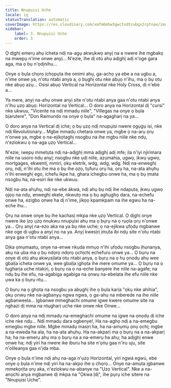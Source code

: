 ```yaml
---
title: Nnupụisi Uche
locale: ig
statusTranslation: automatic
coverImage: https://res.cloudinary.com/xmfm6mhw3gwctndtcubgx2rptnae/image/upload/v1740468922/small_cover_tratado_de_psicologia_revolucionaria_a4c0dca4e0.webp
sidebar:
    label: 3. Nnupụisi Uche
    order: 3
---
```

Ọ dịghị emerụ ahụ icheta ndị na-agụ akwụkwọ anyị na e nwere ihe mgbakọ na mwepụ n'ime onwe anyị... N'ezie, ihe dị otú ahụ adịghị adị n'oge gara aga, ma ọ bụ n'ọdịnihu...

Onye ọ bụla chọrọ ịchọpụta ihe omimi ahụ, ga-achọ ya ebe a na ugbu a, n'ime onwe ya, n'otu ntabi anya a, ọ bụghị otu nke abụọ n'ihu, ma ọ bụ otu nke abụọ azụ... Osisi abụọ Vertical na Horizontal nke Holy Cross, dị n'ebe a...

Ya mere, anyị na-ahụ onwe anyị site n'otu ntabi anya gaa n'otu ntabi anya n'ihu ụzọ abụọ: Horizontal na Vertical... O doro anya na Horizontal dị "cursi" nke ukwuu, "Vicente na ndị mmadụ niile", "Villegas na onye ọ bụla bịarutere", "Don Raimundo na onye ọ bụla" na-agagharị na ya...

O doro anya na Vertical dị iche; ọ bụ ụzọ ndị nnupụisi nwere ọgụgụ isi, nke ndị Revolutionary... Mgbe mmadụ chetara onwe ya, mgbe ọ na-arụ ọrụ n'onwe ya, mgbe ọ na-ejikọtaghị nsogbu na ihe mgbu niile nke ndụ, n'eziokwu ọ na-aga ụzọ Vertical...

N'ezie, iwepụ mmetụta ndị na-adịghị mma adịghị adị mfe; ịla n'iyi njirimara niile na usoro ndụ anyị; nsogbu nke ụdị niile, azụmahịa, ụgwọ, ịkwụ ụgwọ, mortgages, ekwentị, mmiri, ọkụ eletrik, wdg, wdg, wdg. Ndị na-enweghị ọrụ, ndị, n'ihi otu ihe ma ọ bụ ihe ọzọ, tụfuru ọrụ ha, ọrụ ha, na-ata ahụhụ n'ihi enweghị ego, ichefu ikpe ha, ghara ichegbu onwe ha, ma ọ bụ ịmata nsogbu ha, na-esiri ike nke ukwuu.

Ndị na-ata ahụhụ, ndị na-ebe ákwá, ndị ahụ bụ ndị ihe ndapụta, ịkwụ ụgwọ ọjọọ na ndụ, enweghị ekele, nkwutọ ma ọ bụ aghụghọ dara, na-echefu onwe ha, ezigbo onwe ha dị n'ime, jikọọ kpamkpam na ihe egwu ha na-eche ihu...

Ọrụ na onwe onye bụ ihe kachasị mkpa nke ụzọ Vertical. Ọ dịghị onye nwere ike ịzọ ụzọ nnukwu nnupụisi ahụ ma ọ bụrụ na ọ rụọla ọrụ n'onwe ya... Ọrụ anyị na-ezo aka na ya bụ nke uche; ọ na-ejikwa ụfọdụ mgbanwe nke oge dị ugbu a anyị nọ na ya. Anyị kwesịrị ịmụta ibi ndụ site n'otu ntabi anya gaa n'otu ntabi anya...

Dịka ọmụmaatụ, onye na-enwe nkụda mmụọ n'ihi ụfọdụ nsogbu ịhụnanya, akụ na ụba ma ọ bụ ndọrọ ndọrọ ọchịchị echefuru onwe ya... Ọ bụrụ na onye dị otú ahụ akwụsịlata otu ntabi anya, ọ bụrụ na ọ hụ ọnọdụ ahụ wee gbalịa icheta onwe ya, wee gbalịa ịghọta ihe mere omume ya... Ọ bụrụ na ọ tụgharịa uche ntakịrị, ọ bụrụ na ọ na-eche banyere ihe niile na-agafe; na ndụ bụ ihe efu, na-agabiga agabiga na ọnwụ na-ebelata ihe efu niile nke ụwa ka ọ bụrụ ntụ...

Ọ bụrụ na ọ ghọta na nsogbu ya abụghị ihe ọ bụla karịa "ọkụ nke ahihia", ọkụ ọnwụ nke na-agbanyụ ngwa ngwa, ọ ga-ahụ na mberede na ihe niile agbanweela... Ịgbanwe mmeghachi omume igwe kwere omume site na nghazi dị mma na ntụgharị uche nke onwe nke Onwe...

O doro anya na ndị mmadụ na-emeghachi omume na igwe na ọnọdụ dị iche iche nke ndụ... Ndị mmadụ dara ogbenye!, Ha na-aghọ ndị a na-emegbu emegbu mgbe niile. Mgbe mmadụ masịrị ha, ha na-amụmụ ọnụ ọchị; mgbe a na-eweda ha ala, ha na-ata ahụhụ. Ha na-akparị ma ọ bụrụ na a na-akparị ha; ha na-emerụ ahụ ma ọ bụrụ na a na-emerụ ha ahụ; ha adịghị enwe onwe ha; ndị yiri ha nwere ike iburu ha site n'ọṅụ gaa n'iru uju, site n'olileanya gaa n'ịda mba.

Onye ọ bụla n'ime ndị ahụ na-aga n'ụzọ Horizontal, yiri ngwá egwú, ebe onye ọ bụla n'ime ndị yiri ha na-akpọ ihe ọ chọrọ... Onye na-amụta ịgbanwe mmekọrịta ọrụ aka, n'eziokwu na-abanye na "Ụzọ Vertical". Nke a na-anọchi anya mgbanwe dị mkpa na "Ọkwa Ịdị", ihe pụrụ iche sitere na "Nnupụisi Uche".

